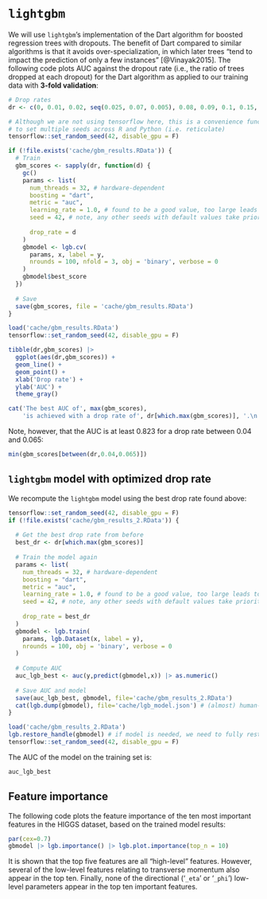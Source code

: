 # `lightgbm`

We will use `lightgbm`'s implementation of the Dart algorithm for boosted regression trees with
dropouts.  The benefit of Dart compared to similar algorithms is that it avoids
over-specialization, in which later trees "tend to impact the prediction of only a few instances"
[@Vinayak2015].  The following code plots AUC against the dropout rate (i.e., the ratio of
trees dropped at each dropout) for the Dart algorithm as applied to our training data
with **3-fold validation**:

```r

# Drop rates
dr <- c(0, 0.01, 0.02, seq(0.025, 0.07, 0.005), 0.08, 0.09, 0.1, 0.15, 0.2, 0.3, 0.5)

# Although we are not using tensorflow here, this is a convenience function
# to set multiple seeds across R and Python (i.e. reticulate)
tensorflow::set_random_seed(42, disable_gpu = F)

if (!file.exists('cache/gbm_results.RData')) {
  # Train
  gbm_scores <- sapply(dr, function(d) {
    gc()
    params <- list(
      num_threads = 32, # hardware-dependent
      boosting = "dart",
      metric = "auc",
      learning_rate = 1.0, # found to be a good value, too large leads to instability
      seed = 42, # note, any other seeds with default values take priority
      
      drop_rate = d
    )
    gbmodel <- lgb.cv(
      params, x, label = y,
      nrounds = 100, nfold = 3, obj = 'binary', verbose = 0
    )
    gbmodel$best_score
  })
  
  # Save
  save(gbm_scores, file = 'cache/gbm_results.RData')
}

load('cache/gbm_results.RData')
tensorflow::set_random_seed(42, disable_gpu = F)
```

```r

tibble(dr,gbm_scores) |>
  ggplot(aes(dr,gbm_scores)) +
  geom_line() +
  geom_point() +
  xlab('Drop rate') +
  ylab('AUC') +
  theme_gray()
```

```r
cat('The best AUC of', max(gbm_scores),
    'is achieved with a drop rate of', dr[which.max(gbm_scores)], '.\n')
```

Note, however, that the AUC is at least 0.823 for a drop rate between 0.04 and 0.065:

```r
  
min(gbm_scores[between(dr,0.04,0.065)])
```

## `lightgbm` model with optimized drop rate

We recompute the `lightgbm` model using the best drop rate found above:

```r

tensorflow::set_random_seed(42, disable_gpu = F)
if (!file.exists('cache/gbm_results_2.RData')) {
  
  # Get the best drop rate from before
  best_dr <- dr[which.max(gbm_scores)]
  
  # Train the model again
  params <- list(
    num_threads = 32, # hardware-dependent
    boosting = "dart",
    metric = "auc",
    learning_rate = 1.0, # found to be a good value, too large leads to instability
    seed = 42, # note, any other seeds with default values take priority
    
    drop_rate = best_dr
  )
  gbmodel <- lgb.train(
    params, lgb.Dataset(x, label = y),
    nrounds = 100, obj = 'binary', verbose = 0
  )
  
  # Compute AUC
  auc_lgb_best <- auc(y,predict(gbmodel,x)) |> as.numeric()
  
  # Save AUC and model
  save(auc_lgb_best, gbmodel, file='cache/gbm_results_2.RData')
  cat(lgb.dump(gbmodel), file='cache/lgb_model.json') # (almost) human-readable version
}

load('cache/gbm_results_2.RData')
lgb.restore_handle(gbmodel) # if model is needed, we need to fully restore it
tensorflow::set_random_seed(42, disable_gpu = F)
```

The AUC of the model on the training set is:
```r

auc_lgb_best
```

## Feature importance

The following code plots the feature importance of the ten most important features in the HIGGS
dataset, based on the trained model results:

```r

par(cex=0.7)
gbmodel |> lgb.importance() |> lgb.plot.importance(top_n = 10)
```

It is shown that the top five features are all "high-level" features.  However, several of the
low-level features relating to transverse momentum also appear in the top ten.  Finally, none
of the directional ('`_eta`' or '`_phi`') low-level parameters appear in the top ten important
features.

